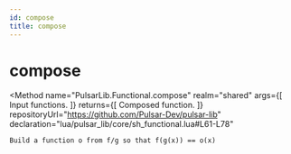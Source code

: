 ```yaml
---
id: compose
title: compose
---
```



# compose
<Method
	name="PulsarLib.Functional.compose"
	realm="shared"
	args={[
		<Argument type="any" name="...">Input functions.</Argument>
	]}
	returns={[
		<ReturnValue type="function" name="function">Composed function.</ReturnValue>
	]}
	repositoryUrl="https://github.com/Pulsar-Dev/pulsar-lib"
	declaration="lua/pulsar_lib/core/sh_functional.lua#L61-L78"
>
	Build a function o from f/g so that f(g(x)) == o(x)
</Method>